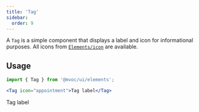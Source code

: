 ```yaml
---
title: 'Tag'
sidebar:
  order: 9
---
```




A `Tag` is a simple component that displays a label and icon for informational purposes. All icons from [`Elements/icon`](/elements/icon) are available.

## Usage

```jsx
import { Tag } from '@mvoc/ui/elements';

<Tag icon="appointment">Tag label</Tag>
```

<div class="not-content">
    <Tag icon="appointment">Tag label</Tag>
</div>
